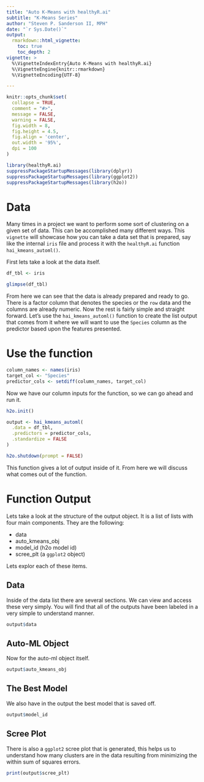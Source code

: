 ---
title: "Auto K-Means with healthyR.ai"
subtitle: "K-Means Series"
author: "Steven P. Sanderson II, MPH"
date: "`r Sys.Date()`"
output: 
  rmarkdown::html_vignette:
    toc: true
    toc_depth: 2
vignette: >
  %\VignetteIndexEntry{Auto K-Means with healthyR.ai}
  %\VignetteEngine{knitr::rmarkdown}
  %\VignetteEncoding{UTF-8}

---

```{r, include = FALSE}
knitr::opts_chunk$set(
  collapse = TRUE,
  comment = "#>",
  message = FALSE,
  warning = FALSE,
  fig.width = 8,
  fig.height = 4.5,
  fig.align = 'center',
  out.width = '95%',
  dpi = 100
)
```

```{r setup}
library(healthyR.ai)
suppressPackageStartupMessages(library(dplyr))
suppressPackageStartupMessages(library(ggplot2))
suppressPackageStartupMessages(library(h2o))
```

# Data
Many times in a project we want to perform some sort of clustering on a given set
of data. This can be accomplished many different ways. This `vignette` will 
showcase how you can take a data set that is prepared, say like the internal
`iris` file and process it with the `healthyR.ai` function `hai_kmeans_automl()`.

First lets take a look at the data itself.

```{r iris_data}
df_tbl <- iris

glimpse(df_tbl)
```

From here we can see that the data is already prepared and ready to go. There is
a factor column that denotes the species or the `row` data and the columns are 
already numeric. Now the rest is fairly simple and straight forward. Let's use
the `hai_kmeans_automl()` function to create the list output that comes from it
where we will want to use the `Species` column as the predictor based upon the features
presented.

# Use the function
```{r automl_kmeas}
column_names <- names(iris)
target_col <- "Species"
predictor_cols <- setdiff(column_names, target_col)
```

Now we have our column inputs for the function, so we can go ahead and run it.

```{r run_auto_ml, eval=FALSE}
h2o.init()

output <- hai_kmeans_automl(
  .data = df_tbl,
  .predictors = predictor_cols,
  .standardize = FALSE
)

h2o.shutdown(prompt = FALSE)
```

This function gives a lot of output inside of it. From here we will discuss what 
comes out of the function.

# Function Output

Lets take a look at the structure of the output object. It is a list of lists with
four main components. They are the following:

-  data
-  auto_kmeans_obj
-  model_id (h2o model id)
-  scree_plt (a `ggplot2` object)

Lets explor each of these items.

## Data

Inside of the data list there are several sections. We can view and access these 
very simply. You will find that all of the outputs have been labeled in a very
simple to understand manner.

```{r data_section, eval=FALSE}
output$data
```

## Auto-ML Object

Now for the auto-ml object itself.

```{r autom_obj, eval=FALSE}
output$auto_kmeans_obj
```

## The Best Model

We also have in the output the best model that is saved off.

```{r best_model, eval=FALSE}
output$model_id
```

## Scree Plot

There is also a `ggplot2` scree plot that is generated, this helps us to understand
how many clusters are in the data resulting from minimizing the within sum of squares 
errors.

```{r scree_plot, eval=FALSE}
print(output$scree_plt)
```
